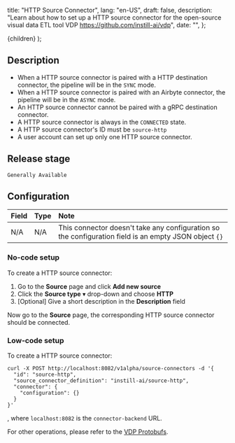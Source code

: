   title: "HTTP Source Connector",
  lang: "en-US",
  draft: false,
  description:
    "Learn about how to set up a HTTP source connector for the open-source visual data ETL tool VDP https://github.com/instill-ai/vdp",
  date: "",
};

  <DocsLayout meta={meta}>{children}</DocsLayout>
);

## Description

- When a HTTP source connector is paired with a HTTP destination connector, the pipeline will be in the `SYNC` mode.
- When a HTTP source connector is paired with an Airbyte connector, the pipeline will be in the `ASYNC` mode.
- An HTTP source connector cannot be paired with a gRPC destination connector.
- A HTTP source connector is always in the `CONNECTED` state.
- A HTTP source connector's ID must be `source-http`
- A user account can set up only one HTTP source connector.

## Release stage

`Generally Available`

## Configuration

| Field | Type | Note                                                                                                  |
| :---- | :--- | :---------------------------------------------------------------------------------------------------- |
| N/A   | N/A  | This connector doesn't take any configuration so the configuration field is an empty JSON object `{}` |

### No-code setup

To create a HTTP source connector:

1. Go to the **Source** page and click **Add new source**
2. Click the **Source type** ▾ drop-down and choose **HTTP**
3. [Optional] Give a short description in the **Description** field

Now go to the **Source** page, the corresponding HTTP source connector should be connected.

### Low-code setup

To create a HTTP source connector:

```shellscript cURL
curl -X POST http://localhost:8082/v1alpha/source-connectors -d '{
  "id": "source-http",
  "source_connector_definition": "instill-ai/source-http",
  "connector": {
    "configuration": {}
  }
}'
```

, where `localhost:8082` is the `connector-backend` URL.

For other operations, please refer to the [VDP Protobufs](https://buf.build/instill-ai/protobufs).
